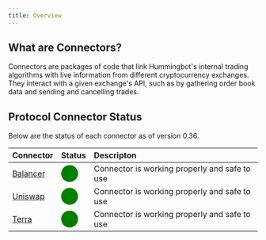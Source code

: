 ```yaml
---
title: Overview
---
```


## What are Connectors?

Connectors are packages of code that link Hummingbot's internal trading algorithms with live information from different cryptocurrency exchanges. They interact with a given exchange's API, such as by gathering order book data and sending and cancelling trades.

## Protocol Connector Status

Below are the status of each connector as of version 0.36.

| Connector                                 | Status                                             | Descripton                                    |
| :---------------------------------------- | :------------------------------------------------- | :-------------------------------------------- |
| [Balancer](/protocol-connectors/balancer) | <span style="color:green; font-size:25px">⬤</span> | Connector is working properly and safe to use |
| [Uniswap](/protocol-connectors/uniswap)   | <span style="color:green; font-size:25px">⬤</span> | Connector is working properly and safe to use |
| [Terra](/protocol-connectors/terra)       | <span style="color:green; font-size:25px">⬤</span> | Connector is working properly and safe to use |
